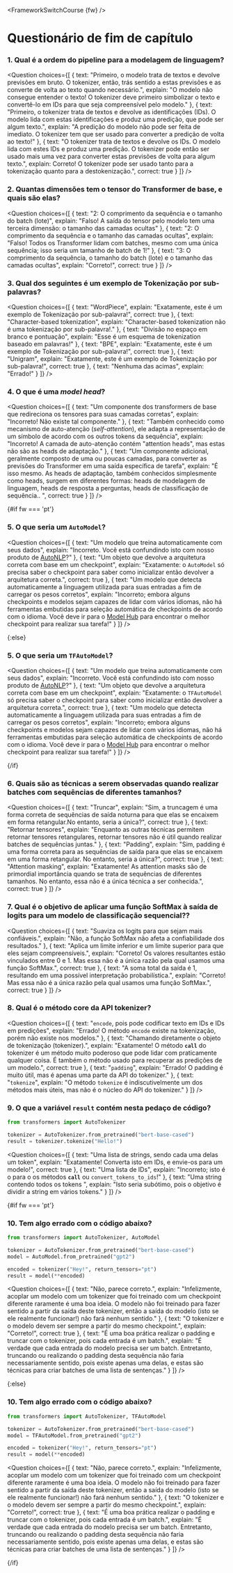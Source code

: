 <FrameworkSwitchCourse {fw} />

<!-- DISABLE-FRONTMATTER-SECTIONS -->

# Questionário de fim de capítulo

### 1. Qual é a ordem do pipeline para a modelagem de linguagem?

<Question
	choices={[
		{
			text: "Primeiro, o modelo trata de textos e devolve previsões em bruto. O tokenizer, então, trás sentido a estas previsões e as converte de volta ao texto quando necessário.",
			explain: "O modelo não consegue entender o texto! O tokenizer deve primeiro simbolizar o texto e convertê-lo em IDs para que seja compreensível pelo modelo."
		},
		{
			text: "Primeiro, o tokenizer trata de textos e devolve as identificações (IDs). O modelo lida com estas identificações e produz uma predição, que pode ser algum texto.",
			explain: "A predição do modelo não pode ser feita de imediato. O tokenizer tem que ser usado para converter a predição de volta ao texto!"
		},
		{
			text: "O tokenizer trata de textos e devolve os IDs. O modelo lida com estes IDs e produz uma predição. O tokenizer pode então ser usado mais uma vez para converter estas previsões de volta para algum texto.",
			explain: Correto! O tokenizer pode ser usado tanto para a tokenização quanto para a destokenização.",
            correct: true
		}
	]}
/>

### 2. Quantas dimensões tem o tensor do Transformer de base, e quais são elas?

<Question
	choices={[
		{
			text: "2: O comprimento da sequência e o tamanho do batch (lote)",
			explain: "Falso! A saída do tensor pelo modelo tem uma terceira dimensão: o tamanho das camadas ocultas"
		},
		{
			text: "2: O comprimento da sequência e o tamanho das camadas ocultas",
			explain: "Falso! Todos os Transformer lidam com batches, mesmo com uma única sequência; isso seria um tamanho de batch de 1!"
		},
		{
			text: "3: O comprimento da sequência, o tamanho do batch (lote) e o tamanho das camadas ocultas",
			explain: "Correto!",
            correct: true
		}
	]}
/>

### 3. Qual dos seguintes é um exemplo de Tokenização por sub-palavras?

<Question
	choices={[
		{
			text: "WordPiece",
			explain: "Exatamente, este é um exemplo de Tokenização por sub-palavra!",
            correct: true
		},
		{
			text: "Character-based tokenization",
			explain: "Character-based tokenization não é uma tokenização por sub-palavra!."
		},
		{
			text: "Divisão no espaço em branco e pontuação",
			explain: "Esse é um esquema de tokenization baseado em palavras!"
		},
		{
			text: "BPE",
			explain: "Exatamente, este é um exemplo de Tokenização por sub-palavra!",
            correct: true
        },
		{
			text: "Unigram",
			explain: "Exatamente, este é um exemplo de Tokenização por sub-palavra!",
            correct: true
        },
		{
			text: "Nenhuma das acimas",
			explain: "Errado!"
        }
	]}
/>

### 4. O que é uma *model head*?

<Question
	choices={[
		{
			text: "Um componente dos transformers de base que redireciona os tensores para suas camadas corretas",
			explain: "Incorreto! Não existe tal componente."
		},
		{
			text: "Também conhecido como mecanismo de auto-atenção (*self-attention*), ele adapta a representação de um símbolo de acordo com os outros tokens da sequência",
			explain: "Incorreto! A camada de auto-atenção contém "attention heads", mas estas não são as heads de adaptação."
		},
		{
			text: "Um componente adicional, geralmente composto de uma ou poucas camadas, para converter as previsões do Transformer em uma saída específica de tarefa",
			explain: "É isso mesmo. As heads de adaptação, também conhecidos simplesmente como heads, surgem em diferentes formas: heads de modelagem de linguagem, heads de resposta a perguntas, heads de classificação de sequência.. ",
			correct: true
		} 
	]}
/>

{#if fw === 'pt'}
### 5. O que seria um `AutoModel`?

<Question
	choices={[
		{
			text: "Um modelo que treina automaticamente com seus dados",
			explain: "Incorreto. Você está confundindo isto com nosso produto de <a href='https://huggingface.co/autonlp'>AutoNLP</a>?"
		},
		{
			text: "Um objeto que devolve a arquitetura correta com base em um checkpoint",
			explain: "Exatamente: o <code>AutoModel</code> só precisa saber o checkpoint para saber como inicializar então devolver a arquitetura correta.",
			correct: true
		},
		{
			text: "Um modelo que detecta automaticamente a linguagem utilizada para suas entradas a fim de carregar os pesos corretos",
			explain: "Incorreto; embora alguns checkpoints e modelos sejam capazes de lidar com vários idiomas, não há ferramentas embutidas para seleção automática de checkpoints de acordo com o idioma. Você deve ir para o  <a href='https://huggingface.co/models'>Model Hub</a> para encontrar o melhor checkpoint para realizar sua tarefa!"
		} 
	]}
/>

{:else}
### 5. O que seria um `TFAutoModel`?

<Question
	choices={[
		{
			text: "Um modelo que treina automaticamente com seus dados",
			explain: "Incorreto. Você está confundindo isto com nosso produto de <a href='https://huggingface.co/autonlp'>AutoNLP</a>?"
		},
		{
			text: "Um objeto que devolve a arquitetura correta com base em um checkpoint",
			explain: "Exatamente: o <code>TFAutoModel</code> só precisa saber o checkpoint para saber como inicializar então devolver a arquitetura correta.",
			correct: true
		},
		{
			text: "Um modelo que detecta automaticamente a linguagem utilizada para suas entradas a fim de carregar os pesos corretos",
			explain: "Incorreto; embora alguns checkpoints e modelos sejam capazes de lidar com vários idiomas, não há ferramentas embutidas para seleção automática de checkpoints de acordo com o idioma. Você deve ir para o  <a href='https://huggingface.co/models'>Model Hub</a> para encontrar o melhor checkpoint para realizar sua tarefa!"
		} 
	]}
/>

{/if}

### 6. Quais são as técnicas a serem observadas quando realizar batches com sequências de diferentes tamanhos?

<Question
	choices={[
		{
			text: "Truncar",
			explain: "Sim, a truncagem é uma forma correta de sequências de saída noturna para que elas se encaixem em forma retangular.No entanto, seria a única?",
			correct: true
		},
		{
			text: "Retornar tensores",
			explain: "Enquanto as outras técnicas permitem retornar tensores retangulares, retornar tensores não é útil quando realizar batches de sequências juntas."
		},
		{
			text: "Padding",
			explain: "Sim, padding é uma forma correta para as sequências de saída para que elas se encaixem em uma forma retangular. No entanto, seria a única?",
			correct: true
		}, 
		{
			text: "Attention masking",
			explain: "Exatamente! As attention masks são de primordial importância quando se trata de sequências de diferentes tamanhos. No entanto, essa não é a única técnica a ser conhecida.",
			correct: true
		} 
	]}
/>

### 7. Qual é o objetivo de aplicar uma função SoftMax à saída de logits para um modelo de classificação sequencial??

<Question
	choices={[
		{
			text: "Suaviza os logits para que sejam mais confiáveis.",
			explain: "Não, a função SoftMax não afeta a confiabilidade dos resultados."
		},
		{
			text: "Aplica um limite inferior e um limite superior para que eles sejam compreensíveis.",
			explain: "Correto! Os valores resultantes estão vinculados entre 0 e 1. Mas essa não é a única razão pela qual usamos uma função SoftMax.",
            correct: true
		},
		{
			text: "A soma total da saída é 1, resultando em uma possível interpretação probabilística.",
			explain: "Correto! Mas essa não é a única razão pela qual usamos uma função SoftMax.",
            correct: true
		}
	]}
/>

### 8. Qual é o método core da API tokenizer?

<Question
	choices={[
		{
			text: "<code>encode</code>, pois pode codificar texto em IDs e IDs em predições",
			explain: "Errado! O método <code>encode</code> existe na tokenização, porém não existe nos modelos."
		},
		{
			text: "Chamando diretamente o objeto de tokenização (tokenizer).",
			explain: "Exatamente! O método <code>__call__</code> do tokenizer é um método muito poderoso que pode lidar com praticamente qualquer coisa. É também o método usado para recuperar as predições de um modelo.",
			correct: true
		},
		{
			text: "<code>padding</code>",
			explain: "Errado! O padding é muito útil, mas é apenas uma parte da API do tokenizer."
		},
		{
			text: "<code>tokenize</code>",
			explain: "O método <code>tokenize</code> é indiscutivelmente um dos métodos mais úteis, mas não é o núcleo do API do tokenizer."
		}
	]}
/>

### 9. O que a variável `result` contém nesta pedaço de código?

```py
from transformers import AutoTokenizer

tokenizer = AutoTokenizer.from_pretrained("bert-base-cased")
result = tokenizer.tokenize("Hello!")
```

<Question
	choices={[
		{
			text: "Uma lista de strings, sendo cada uma delas um token",
			explain: "Exatamente! Converta isto em IDs, e envie-os para um modelo!",
            correct: true
		},
		{
			text: "Uma lista de IDs",
			explain: "Incorreto; isto é o para o os métodos <code>__call__</code> ou <code>convert_tokens_to_ids</code>!"
		},
		{
			text: "Uma string contendo todos os tokens ",
			explain: "Isto seria subótimo, pois o objetivo é dividir a string em vários tokens."
		}
	]}
/>

{#if fw === 'pt'}
### 10. Tem algo errado com o código abaixo?

```py
from transformers import AutoTokenizer, AutoModel

tokenizer = AutoTokenizer.from_pretrained("bert-base-cased")
model = AutoModel.from_pretrained("gpt2")

encoded = tokenizer("Hey!", return_tensors="pt")
result = model(**encoded)
```

<Question
	choices={[
		{
			text: "Não, parece correto.",
			explain: "Infelizmente, acoplar um modelo com um tokenizer que foi treinado com um checkpoint diferente raramente é uma boa ideia. O modelo não foi treinado para fazer sentido a partir da saída deste tokenizer, então a saída do modelo (isto se ele realmente funcionar!) não fará nenhum sentido."
		},
		{
			text: "O tokenizer e o modelo devem ser sempre a partir do mesmo checkpoint.",
			explain: "Correto!",
            correct: true
		},
		{
			text: "É uma boa prática realizar o padding e truncar com o tokenizer, pois cada entrada é um batch.",
			explain: "É verdade que cada entrada do modelo precisa ser um batch. Entretanto, truncando ou realizando o padding desta sequência não faria necessariamente sentido, pois existe apenas uma delas, e estas são técnicas para criar batches de uma lista de sentenças."
		}
	]}
/>

{:else}
### 10. Tem algo errado com o código abaixo?

```py
from transformers import AutoTokenizer, TFAutoModel

tokenizer = AutoTokenizer.from_pretrained("bert-base-cased")
model = TFAutoModel.from_pretrained("gpt2")

encoded = tokenizer("Hey!", return_tensors="pt")
result = model(**encoded)
```

<Question
	choices={[
		{
			text: "Não, parece correto.",
			explain: "Infelizmente, acoplar um modelo com um tokenizer que foi treinado com um checkpoint diferente raramente é uma boa ideia. O modelo não foi treinado para fazer sentido a partir da saída deste tokenizer, então a saída do modelo (isto se ele realmente funcionar!) não fará nenhum sentido."
		},
		{
			text: "O tokenizer e o modelo devem ser sempre a partir do mesmo checkpoint.",
			explain: "Correto!",
            correct: true
		},
		{
			text: "É uma boa prática realizar o padding e truncar com o tokenizer, pois cada entrada é um batch.",
			explain: "É verdade que cada entrada do modelo precisa ser um batch. Entretanto, truncando ou realizando o padding desta sequência não faria necessariamente sentido, pois existe apenas uma delas, e estas são técnicas para criar batches de uma lista de sentenças."
		}
	]}
/>

{/if}

